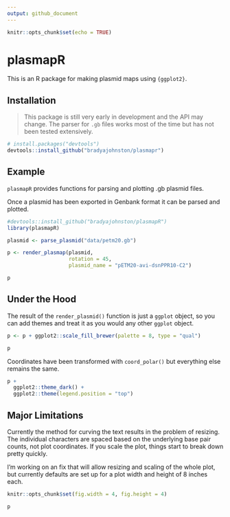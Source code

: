 ```yaml
---
output: github_document
---
```



```r
knitr::opts_chunk$set(echo = TRUE)
```

# plasmapR

This is an R package for making plasmid maps using `{ggplot2}`.

## Installation 

> This package is still very early in development and the API may change. The 
> parser for `.gb` files works most of the time but has not been tested 
> extensively.

```r
# install.packages("devtools")
devtools::install_github("bradyajohnston/plasmapr")
```


## Example

`plasmapR` provides functions for parsing and plotting .gb plasmid files. 

Once a plasmid has been exported in Genbank format it can be parsed and plotted.

```r
#devtools::install_github("bradyajohnston/plasmapR")
library(plasmapR)

plasmid <- parse_plasmid("data/petm20.gb")

p <- render_plasmap(plasmid,
                    rotation = 45,
                    plasmid_name = "pETM20-avi-dsnPPR10-C2")

p
```


## Under the Hood

The result of the `render_plasmid()` function is just a `ggplot` object, so you 
can add themes and treat it as you would any other `ggplot` object.

```r
p <- p + ggplot2::scale_fill_brewer(palette = 8, type = "qual")

p

```

Coordinates have been 
transformed with `coord_polar()` but everything else remains the same.



```r

p + 
  ggplot2::theme_dark() + 
  ggplot2::theme(legend.position = "top")

```

## Major Limitations

Currently the method for curving the text results in the problem of resizing. 
The individual characters are spaced based on the underlying base pair counts, 
not plot coordinates. If you scale the plot, things start to break down pretty 
quickly.

I'm working on an fix that will allow resizing and scaling of the whole plot, 
but currently defaults are set up for a plot width and height of 8 inches each.

```r
knitr::opts_chunk$set(fig.width = 4, fig.height = 4)
```


```r

p

```
